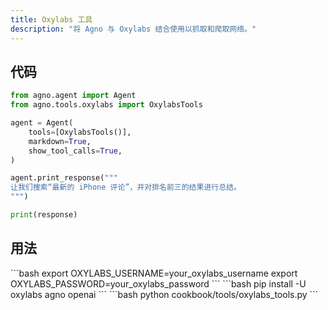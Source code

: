 ```yaml
---
title: Oxylabs 工具
description: "将 Agno 与 Oxylabs 结合使用以抓取和爬取网络。"
---
```


## 代码

```python cookbook/tools/oxylabs_tools.py
from agno.agent import Agent
from agno.tools.oxylabs import OxylabsTools

agent = Agent(
    tools=[OxylabsTools()],
    markdown=True,
    show_tool_calls=True,
)

agent.print_response("""
让我们搜索“最新的 iPhone 评论”，并对排名前三的结果进行总结。
""")

print(response)
```

## 用法

<Steps>
  <Snippet file="create-venv-step.mdx" />

  <Step title="设置您的 API 密钥">
    ```bash
    export OXYLABS_USERNAME=your_oxylabs_username
    export OXYLABS_PASSWORD=your_oxylabs_password
    ```
  </Step>

  <Step title="安装库">
    ```bash
    pip install -U oxylabs agno openai
    ```
  </Step>

  <Step title="运行示例">
    ```bash
    python cookbook/tools/oxylabs_tools.py
    ```

  </Step>
</Steps>
